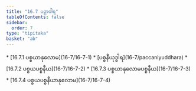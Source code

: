 ```yaml
---
title: "16.7 ပဉှာဝါရ"
tableOfContents: false
sidebar:
  order: 7
type: "tipitaka"
basket: "ab"
---
```



<DynamicBreadcrumb />



<TableOfContents>
* [16.7.1 ပစ္စယာနုလောမ](16-7/16-7-1)
* [ပစ္စနီယုဒ္ဓါရ](16-7/paccaniyuddhara)
* [16.7.2 ပစ္စယပစ္စနီယ](16-7/16-7-2)
* [16.7.3 ပစ္စယာနုလောမပစ္စနီယ](16-7/16-7-3)
* [16.7.4 ပစ္စယပစ္စနီယာနုလောမ](16-7/16-7-4)
</TableOfContents>